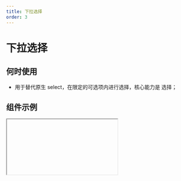 ```yaml
---
title: 下拉选择
order: 3
---
```


# 下拉选择

## 何时使用

- 用于替代原生 select，在限定的可选项内进行选择，核心能力是 选择；

## 组件示例


<Iframe url="https://www.aliwork.com/developer/select-field-v2?isRenderNav=false" />

## 组件属性


<AttrTable
  dataSource={[
    {
      attr: '标题',
      code: 'label',
      type: 'String',
      demo: '"下拉单选"',
      dafault: '',
      desc: '',
    },
    {
      attr: '值',
      code: 'fieldData',
      type: 'Object',
      demo: '单选：{value: "1"}；多选：{value: ["1"]}',
      dafault: '',
      desc: '',
    },
    {
      attr: '标题位置',
      code: 'labelAlign',
      type: 'String',
      demo: '"top"',
      dafault: '',
      desc: '可选值："left"(左), "top"(上), "inset"(内部)',
    },
    {
      attr: '标题宽度',
      code: 'labelColSpan',
      type: 'Number',
      demo: '4',
      dafault: '',
      desc: '',
    },
    {
      attr: '标题偏移',
      code: 'labelColOffset',
      type: 'Number',
      demo: '0',
      dafault: '',
      desc: '',
    },
    {
      attr: '内容宽度',
      code: 'wrapperColSpan',
      type: 'Number',
      demo: '0',
      dafault: '',
      desc: '',
    },
    {
      attr: '内容偏移',
      code: 'wrapperColOffset',
      type: 'Number',
      demo: '0',
      dafault: '',
      desc: '',
    },
    {
      attr: '标题对齐',
      code: 'labelTextAlign',
      type: 'String',
      demo: '"right"',
      dafault: '',
      desc: '可选值："left"(左), "right"(右)',
    },
    {
      attr: '提示文字',
      code: 'placeholder',
      type: 'String',
      demo: '"请选择"',
      dafault: '',
      desc: '',
    },
    {
      attr: '描述信息',
      code: 'tips',
      type: 'String',
      demo: '"这是一段描述信息"',
      dafault: '',
      desc: '',
    },
    {
      attr: '尺寸',
      code: 'size',
      type: 'String',
      demo: '"small"',
      dafault: '',
      desc: '可选值："small"(小号尺寸), "medium"(正常尺寸), "large"(大号尺寸)',
    },
    {
      attr: '状态',
      code: 'behavior',
      type: 'String',
      demo: '"NORMAL"',
      dafault: '',
      desc: '可选值："NORMAL"(普通), "DISABLED"(禁用), "READONLY"(只读), "HIDDEN"(隐藏)',
    },
    {
      attr: '校验',
      code: 'validation',
      type: 'Array',
      demo: '[{type:"required"}] ',
      dafault: '',
      desc: '可选值：{type:"required"}, {type: "customValidate", message: "请选择今日之前的日期", param: "function validateRule(value) { return value <= new Date().getTime(); }"} ',
    },
    {
      attr: '模式',
      code: 'mode',
      type: 'String',
      demo: '"single"',
      dafault: '',
      desc: '可选值：单选"single"、多选"multiple"、标签"tag"',
    },
    {
      attr: '下拉箭头',
      code: 'hasArrow',
      type: 'Boolean',
      demo: 'true',
      dafault: '',
      desc: '可选值：true、false',
    },
    {
      attr: '边框',
      code: 'hasBorder',
      type: 'Boolean',
      demo: 'true',
      dafault: '',
      desc: '可选值：true、false',
    },
    {
      attr: '清除按钮',
      code: 'hasClear',
      type: 'Boolean',
      demo: 'true',
      dafault: '',
      desc: '单选模式时才有，可选值：true、false',
    },
    {
      attr: '全选功能',
      code: 'hasSelectAll',
      type: 'Boolean',
      demo: 'true ',
      dafault: '',
      desc: '多选模式时才有效，可选值：true、false',
    },
    {
      attr: '下拉菜单是否与选择器对齐',
      code: 'autoWidth',
      type: 'Boolean',
      demo: 'true',
      dafault: '',
      desc: '可选值：true、false',
    },
    {
      attr: '展开后是否能搜索',
      code: 'showSearch',
      type: 'Boolean',
      demo: ' true ',
      dafault: '',
      desc: 'tag 模式下固定为 true',
    },
    {
      attr: '选项',
      code: 'dataSource',
      type: 'Array',
      demo: "  [{ text: { zh_CN: '选项一', en_US: 'Option 1', type: 'i18n', }, value: '1', }] ",
      dafault: '',
      desc: '设置选项',
    },
    {
      attr: '弹层内容为空的文案',
      code: 'noFoundContent',
      type: 'Boolean',
      demo: ' true ',
      dafault: '',
      desc: '可选值：true、false',
    },
    {
      attr: '本地过滤',
      code: 'filterLocal',
      type: 'Boolean',
      demo: ' true ',
      dafault: '',
      desc: '在数据源为远程的时候需要关闭此项，可选值：true、false',
    },
    {
      attr: '开启本地自定义过滤方法',
      code: 'filter',
      type: 'Function',
      demo: ' function filter(value, data){ return true;} ',
      dafault: '',
      desc: '开启本地过滤时才有',
    },
    {
      attr: '本地过滤方法',
      code: 'filterLocal',
      type: 'Function',
      demo: ' function filter(value, data){ return true;} ',
      dafault: '',
      desc: '返回一个 Boolean 值确定是否保留',
    },
    {
      attr: '值发生改变事件',
      code: 'onChange',
      type: 'Function',
      demo: 'function(value, actionType, item){ console.log(value); } ',
      dafault: '',
      desc: '选项的显示值可通过 `item.label` 来获取',
    },
    {
      attr: '弹层显示或隐藏时触发的回调',
      code: 'onVisibleChange',
      type: 'Function',
      demo: ' function onVisibleChange(visible) { console.log("onVisibleChange", visible); }',
      dafault: '',
      desc: '返回一个 Boolean 值确定是否保留',
    },
    {
      attr: 'tag 删除回调',
      code: 'onRemove',
      type: 'Function',
      demo: ' function onRemove(item) { console.log("onRemove", item.value); } ',
      dafault: '',
      desc: '',
    },
    {
      attr: '当搜索框值变化时回调',
      code: 'onSearch',
      type: 'Function',
      demo: ' function onSearch(value) { console.log("onSearch", value); }  ',
      dafault: '',
      desc: '',
    },
  ]}
/>
